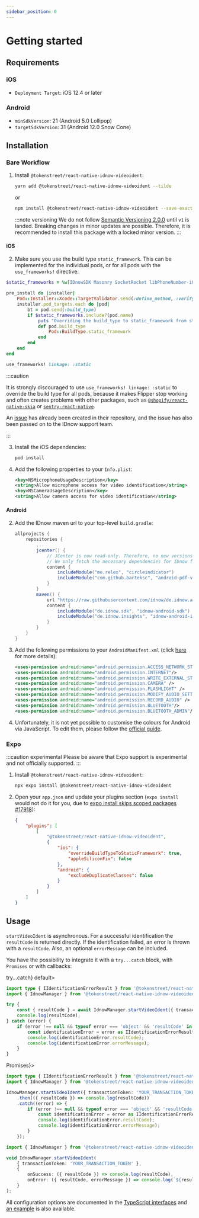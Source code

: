 ```yaml
---
sidebar_position: 0
---
```



# Getting started

## Requirements

### iOS

-   `Deployment Target`: iOS 12.4 or later

### Android

-   `minSdkVersion`: 21 (Android 5.0 Lollipop)
-   `targetSdkVersion`: 31 (Android 12.0 Snow Cone)

## Installation

### Bare Workflow

1. Install `@tokenstreet/react-native-idnow-videoident`:

    ```sh
    yarn add @tokenstreet/react-native-idnow-videoident --tilde
    ```

    or

    ```sh
    npm install @tokenstreet/react-native-idnow-videoident --save-exact
    ```

    :::note versioning
    We do not follow [Semantic Versioning 2.0.0](https://semver.org/) until `v1` is landed. Breaking changes in minor updates are possible.
    Therefore, it is recommended to install this package with a locked minor version.
    :::

#### iOS

2. Make sure you use the build type `static_framework`. This can be implemented for the individual pods, or for all pods with the `use_frameworks!` directive.

<Tabs>
<TabItem value="only_necessary_pods" label="Only necessary pods" default>

```ruby
$static_frameworks = %w[IDnowSDK Masonry SocketRocket libPhoneNumber-iOS FLAnimatedImage AFNetworking]

pre_install do |installer|
    Pod::Installer::Xcode::TargetValidator.send(:define_method, :verify_no_static_framework_transitive_dependencies) {}
    installer.pod_targets.each do |pod|
        bt = pod.send(:build_type)
        if $static_frameworks.include?(pod.name)
            puts "Overriding the build_type to static_framework from static_library for #{pod.name}"
            def pod.build_type
                Pod::BuildType.static_framework
            end
        end
    end
end
```

</TabItem>
<TabItem value="all_pods" label="All pods">

```ruby
use_frameworks! linkage: :static
```

:::caution

It is strongly discouraged to use `use_frameworks! linkage: :static` to override the build type for all pods,
because it makes Flipper stop working and often creates problems with other packages,
such as [`@shopify/react-native-skia`](https://github.com/Shopify/react-native-skia/issues/652) or
[`sentry-react-native`](https://github.com/getsentry/sentry-react-native/issues/2353).

An [issue](https://github.com/idnow/de.idnow.ios/issues/119) has already been created in their repository,
and the issue has also been passed on to the IDnow support team.

:::

</TabItem>
</Tabs>

3. Install the iOS dependencies:

    ```sh
    pod install
    ```

4. Add the following properties to your `Info.plist`:

    ```xml
    <key>NSMicrophoneUsageDescription</key>
    <string>Allow microphone access for video identification</string>
    <key>NSCameraUsageDescription</key>
    <string>Allow camera access for video identification</string>
    ```

#### Android

2. Add the IDnow maven url to your top-level `build.gradle`:

    ```gradle
    allprojects {
        repositories {
            ...
            jcenter() {
                // JCenter is now read-only. Therefore, no new versions are published there any more.
                // We only fetch the necessary dependencies for IDnow from JCenter to avoid loading old dependencies.
                content {
                    includeModule("me.relex", "circleindicator")
                    includeModule("com.github.barteksc", "android-pdf-viewer")
                }
            }
            maven() {
                url "https://raw.githubusercontent.com/idnow/de.idnow.android/master"
                content {
                    includeModule("de.idnow.sdk", "idnow-android-sdk")
                    includeModule("de.idnow.insights", "idnow-android-insights-sdk")
                }
            }
        }
    }
    ```

3. Add the following permissions to your `AndroidManifest.xml` (click [here](https://github.com/idnow/de.idnow.android#androidmanifest) for more details):

    ```xml
    <uses-permission android:name="android.permission.ACCESS_NETWORK_STATE"/>
    <uses-permission android:name="android.permission.INTERNET"/>
    <uses-permission android:name="android.permission.WRITE_EXTERNAL_STORAGE"/>
    <uses-permission android:name="android.permission.CAMERA" />
    <uses-permission android:name="android.permission.FLASHLIGHT" />
    <uses-permission android:name="android.permission.MODIFY_AUDIO_SETTINGS" />
    <uses-permission android:name="android.permission.RECORD_AUDIO" />
    <uses-permission android:name="android.permission.BLUETOOTH"/>
    <uses-permission android:name="android.permission.BLUETOOTH_ADMIN"/>
    ```

4. Unfortunately, it is not yet possible to customise the colours for Android via JavaScript. To edit them, please follow the [official guide](https://github.com/idnow/de.idnow.android#colors).

### Expo

:::caution experimental
Please be aware that Expo support is experimental and not officially supported.
:::

1. Install `@tokenstreet/react-native-idnow-videoident`:

    ```sh
    npx expo install @tokenstreet/react-native-idnow-videoident
    ```

2. Open your `app.json` and update your plugins section (`expo install` would not do it for you, due to [expo install skips scoped packages #17918](https://github.com/expo/expo/issues/17918)):

    ```json
    {
        "plugins": [
            [
                "@tokenstreet/react-native-idnow-videoident",
                {
                    "ios": {
                        "overrideBuildTypeToStaticFramework": true,
                        "appleSiliconFix": false
                    },
                    "android": {
                        "excludeDuplicateClasses": false
                    }
                }
            ]
        ]
    }
    ```

## Usage

`startVideoIdent` is asynchronous. For a successful identification the `resultCode` is returned directly. If the identification failed, an error is thrown with a `resultCode`. Also, an optional `errorMessage` can be included.

You have the possibility to integrate it with a <code>try...catch</code> block, with <code>Promises</code> or with callbacks:

<Tabs>
<TabItem value="try_catch" label={<code>try...catch</code>} default>

```ts
import type { IIdentificationErrorResult } from '@tokenstreet/react-native-idnow-videoident';
import { IdnowManager } from '@tokenstreet/react-native-idnow-videoident';

try {
    const { resultCode } = await IdnowManager.startVideoIdent({ transactionToken: 'YOUR_TRANSACTION_TOKEN' });
    console.log(resultCode);
} catch (error) {
    if (error !== null && typeof error === 'object' && 'resultCode' in error) {
        const identificationError = error as IIdentificationErrorResult;
        console.log(identificationError.resultCode);
        console.log(identificationError.errorMessage);
    }
}
```

</TabItem>
<TabItem value="promises" label={<code>Promises</code>}>

```ts
import type { IIdentificationErrorResult } from '@tokenstreet/react-native-idnow-videoident';
import { IdnowManager } from '@tokenstreet/react-native-idnow-videoident';

IdnowManager.startVideoIdent({ transactionToken: 'YOUR_TRANSACTION_TOKEN' })
    .then(({ resultCode }) => console.log(resultCode))
    .catch((error) => {
        if (error !== null && typeof error === 'object' && 'resultCode' in error) {
            const identificationError = error as IIdentificationErrorResult;
            console.log(identificationError.resultCode);
            console.log(identificationError.errorMessage);
        }
    });
```

</TabItem>
<TabItem value="callbacks" label="Callbacks">

```ts
import { IdnowManager } from '@tokenstreet/react-native-idnow-videoident';

void IdnowManager.startVideoIdent(
    { transactionToken: 'YOUR_TRANSACTION_TOKEN' },
    {
        onSuccess: ({ resultCode }) => console.log(resultCode),
        onError: ({ resultCode, errorMessage }) => console.log(`${resultCode}\n${errorMessage}`),
    }
);
```

</TabItem>
</Tabs>

All configuration options are documented in the [TypeScript interfaces](api/interfaces/ISettings) and [an example](https://github.com/tokenstreet-tech/react-native-idnow-videoident/blob/main/example/src/createFullSettings.ts) is also available.
